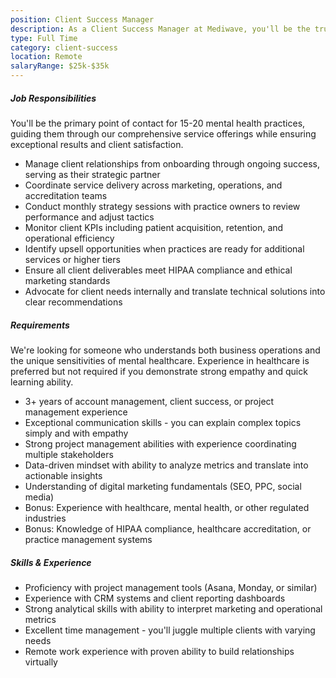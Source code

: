 ```yaml
---
position: Client Success Manager
description: As a Client Success Manager at Mediwave, you'll be the trusted advisor for mental health practices nationwide. You'll guide therapists and clinic owners through their growth journey, ensuring they achieve their goals while maintaining the highest standards of patient care and compliance. This role combines account management, project coordination, and strategic consulting.
type: Full Time
category: client-success
location: Remote
salaryRange: $25k-$35k
---
```


##### Job Responsibilities

You'll be the primary point of contact for 15-20 mental health practices, guiding them through our comprehensive service offerings while ensuring exceptional results and client satisfaction.

<ul class="mb-10 flex list-inside list-disc flex-col gap-5 lg:mb-[60px]">
  <li>
    Manage client relationships from onboarding through ongoing success, serving as their strategic partner
  </li>
  <li>Coordinate service delivery across marketing, operations, and accreditation teams</li>
  <li>
    Conduct monthly strategy sessions with practice owners to review performance and adjust tactics
  </li>
  <li>Monitor client KPIs including patient acquisition, retention, and operational efficiency</li>
  <li>
    Identify upsell opportunities when practices are ready for additional services or higher tiers
  </li>
  <li>
    Ensure all client deliverables meet HIPAA compliance and ethical marketing standards
  </li>
  <li>
    Advocate for client needs internally and translate technical solutions into clear recommendations
  </li>
</ul>

##### Requirements

We're looking for someone who understands both business operations and the unique sensitivities of mental healthcare. Experience in healthcare is preferred but not required if you demonstrate strong empathy and quick learning ability.

<ul class="mb-10 flex list-inside list-disc flex-col gap-5 lg:mb-[60px]">
  <li>
    3+ years of account management, client success, or project management experience
  </li>
  <li>Exceptional communication skills - you can explain complex topics simply and with empathy</li>
  <li>
    Strong project management abilities with experience coordinating multiple stakeholders
  </li>
  <li>Data-driven mindset with ability to analyze metrics and translate into actionable insights</li>
  <li>
    Understanding of digital marketing fundamentals (SEO, PPC, social media)
  </li>
  <li>
    Bonus: Experience with healthcare, mental health, or other regulated industries
  </li>
  <li>
    Bonus: Knowledge of HIPAA compliance, healthcare accreditation, or practice management systems
  </li>
</ul>

##### Skills & Experience

<ul class="mb-10 flex list-inside list-disc flex-col gap-5 lg:mb-[60px]">
  <li>
    Proficiency with project management tools (Asana, Monday, or similar)
  </li>
  <li>Experience with CRM systems and client reporting dashboards</li>
  <li>
    Strong analytical skills with ability to interpret marketing and operational metrics
  </li>
  <li>Excellent time management - you'll juggle multiple clients with varying needs</li>
  <li>
    Remote work experience with proven ability to build relationships virtually
  </li>
</ul>